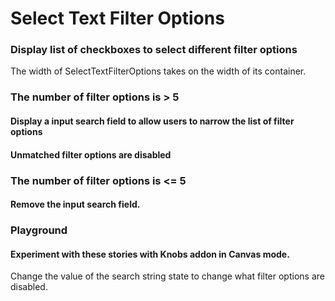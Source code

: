 

<Meta title="Library/Filters/SelectTextFilterOptions" component={SelectTextFilterOptions} />

# Select Text Filter Options

### Display list of checkboxes to select different filter options

The width of SelectTextFilterOptions takes on the width of its container.

<Props of={SelectTextFilterOptions} />

### The number of filter options is > 5

#### Display a input search field to allow users to narrow the list of filter options

<Story name="Enabled Option Query">
  <SelectTextFilterOptions
    name={"Committee"}
    state={{}}
    update={action("update-filter-options-state")}
    options={[
      {
        name: "city-council",
        label: "City Council",
        disabled: false,
      },
      {
        name: "council-briefing",
        label: "Council Briefing",
        disabled: false,
      },
      {
        name: "finance-housing",
        label: "Finance and Housing Committee",
        disabled: false,
      },
      {
        name: "finance-neighborhood",
        label: "Finance and Neighborhoods Committee",
        disabled: false,
      },
      {
        name: "select-budget",
        label: "Select Budget Committee",
        disabled: false,
      },
      {
        name: "transportation-utilities",
        label: "Transportation and Utilities Committee",
        disabled: false,
      },
    ]}
    optionQuery={""}
    setOptionQuery={action("set-option-query")}
  />
</Story>

#### Unmatched filter options are disabled

<Story name="Disabled unmatched filter options">
  <SelectTextFilterOptions
    name={"Committee"}
    state={{}}
    update={action("update-filter-options-state")}
    options={[
      {
        name: "city-council",
        label: "City Council",
        disabled: false,
      },
      {
        name: "council-briefing",
        label: "Council Briefing",
        disabled: false,
      },
      {
        name: "finance-housing",
        label: "Finance and Housing Committee",
        disabled: false,
      },
      {
        name: "finance-neighborhood",
        label: "Finance and Neighborhoods Committee",
        disabled: false,
      },
      {
        name: "select-budget",
        label: "Select Budget Committee",
        disabled: false,
      },
      {
        name: "transportation-utilities",
        label: "Transportation and Utilities Committee",
        disabled: false,
      },
    ]}
    optionQuery={"city"}
    setOptionQuery={action("set-option-query")}
  />
</Story>

### The number of filter options is <= 5

#### Remove the input search field.

<Story name="Disabled Option Query">
  <SelectTextFilterOptions
    name={"Committee"}
    state={{}}
    update={action("update-filter-options-state")}
    options={[
      {
        name: "city-council",
        label: "City Council",
        disabled: false,
      },
      {
        name: "council-briefing",
        label: "Council Briefing",
        disabled: false,
      },
      {
        name: "finance-housing",
        label: "Finance and Housing Committee",
        disabled: false,
      },
      {
        name: "finance-neighborhood",
        label: "Finance and Neighborhoods Committee",
        disabled: false,
      },
    ]}
    optionQuery={""}
    setOptionQuery={action("set-option-query")}
  />
</Story>

### Playground

#### Experiment with these stories with Knobs addon in Canvas mode.

Change the value of the search string state to change what filter options are disabled.

<Story name="Set Option Query Playground">
  <SelectTextFilterOptions
    name={"Committee"}
    state={{}}
    update={action("update-filter-options-state")}
    options={[
      {
        name: "city-council",
        label: "City Council",
        disabled: false,
      },
      {
        name: "council-briefing",
        label: "Council Briefing",
        disabled: false,
      },
      {
        name: "finance-housing",
        label: "Finance and Housing Committee",
        disabled: false,
      },
      {
        name: "finance-neighborhood",
        label: "Finance and Neighborhoods Committee",
        disabled: false,
      },
      {
        name: "select-budget",
        label: "Select Budget Committee",
        disabled: false,
      },
      {
        name: "transportation-utilities",
        label: "Transportation and Utilities Committee",
        disabled: false,
      },
    ]}
    optionQuery={text("Search Filter Options", "")}
    setOptionQuery={action("set-option-query")}
  />
</Story>
